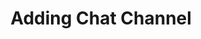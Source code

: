---
title: "Adding Chat Channel"
sidebarTitle: "Adding Chat Channel"
description: "Learn how to add the Chat channel to your application"
---